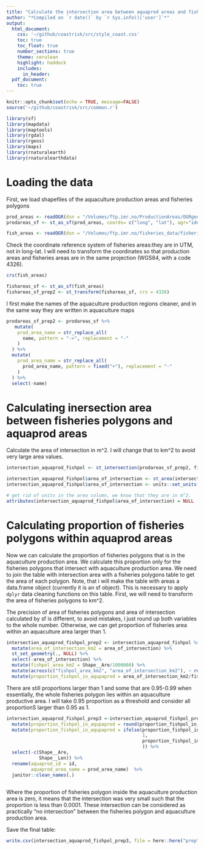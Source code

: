 ```yaml
---
title: "Calculate the intersection area between aquaprod areas and fisheries polygons"
author: "*Compiled on `r date()` by `r Sys.info()['user']`*"
output:
  html_document:
    css: '~/github/coastrisk/src/style_coast.css'
    toc: true
    toc_float: true
    number_sections: true
    theme: cerulean
    highlight: haddock
    includes: 
      in_header: 
  pdf_document:
    toc: true
---
```



```r
knitr::opts_chunk$set(echo = TRUE, message=FALSE)
source('~/github/coastrisk/src/common.r')
```

```r
library(sf)
library(mapdata)
library(maptools)
library(rgdal)
library(rgeos)
library(maps)
library(rnaturalearth)
library(rnaturalearthdata)
```

# Loading the data
First, we load shapefiles of the aquaculture production areas and fisheries polygons

```r
prod_areas <- readOGR(dsn = "/Volumes/ftp.imr.no/ProductionAreas/OGRgeoJSON_prodomr")
prodareas_sf <- st_as_sf(prod_areas, coords= c("long", "lat"), agr="identity")
```

```r
fish_areas <- readOGR(dsn = "/Volumes/ftp.imr.no/fisheries_data/fisheries_statistic_areas")
```


Check the coordinate reference system of fisheries areas:they are in UTM, not in long-lat. I will need to transform the coordinates so that production areas and fisheries areas are in the same projection (WGS84, with a code 4326).
```r
crs(fish_areas)
```

```r
fishareas_sf <- st_as_sf(fish_areas)
fishareas_sf_prep2 <- st_transform(fishareas_sf, crs = 4326)
```

I first make the names of the aquaculture production regions cleaner, and in the same way they are written in aquaculture maps

```r
prodareas_sf_prep2 <- prodareas_sf %>% 
   mutate(
    prod_area_name = str_replace_all(
      name, pattern = "->", replacement = "-"
    )
  ) %>% 
  mutate(
    prod_area_name = str_replace_all(
      prod_area_name, pattern = fixed("+"), replacement = "-"
    )
  ) %>% 
  select(-name)
```


# Calculating inersection area between fisheries polygons and aquaprod areas
Calculate the area of intersection in m^2. I will change that to km^2 to avoid very large area values.
```r
intersection_aquaprod_fishpol <- st_intersection(prodareas_sf_prep2, fishareas_sf_prep2)

intersection_aquaprod_fishpol$area_of_intersection <- st_area(intersection_aquaprod_fishpol) 
intersection_aquaprod_fishpol$area_of_intersection <- units::set_units(intersection_aquaprod_fishpol$area_of_intersection, km^2)

# get rid of units in the area column, we know that they are in m^2.
attributes(intersection_aquaprod_fishpol$area_of_intersection) = NULL

```

# Calculating proportion of fisheries polygons within aquaprod areas

Now we can calculate the proportion of fisheries polygons that is in the aquaculture production area.
We calculate this proportion only for the fisheries polygons that intersect with aquaculture production area. 
We need to join the table with intersection area with a fisheries polygons table to get the area of each polygon. Note, that i will make the table with areas a data.frame object (currently it is an sf object). This is necessary to apply `dplyr` data cleaning functions on this table.
First, we will need to transform the area of fisheries polygons to km^2.

The precision of area of fisheries polygons and area of intersection calculated by sf is different, to avoid mistakes, i just round up both variables to the whole number. Otherwise, we can get proportion of fisheries area within an aquaculture area larger than 1.

```r
intersection_aquaprod_fishpol_prep2 <- intersection_aquaprod_fishpol %>%
  mutate(area_of_intersection_km2 = area_of_intersection) %>%
  st_set_geometry(., NULL) %>%
  select(-area_of_intersection) %>%
  mutate(fishpol_area_km2 = Shape__Are/1000000) %>% 
  mutate(across(c("fishpol_area_km2", "area_of_intersection_km2"), ~ round(.x, digits = 4)))  %>% 
  mutate(proportion_fishpol_in_aqupaprod = area_of_intersection_km2/fishpol_area_km2) 
```

There are still proportions larger than 1 and some that are 0.95-0.99 when essentially, the whole fisheries polygon lies within an aquaculture productive area. I will take 0.95 proportion as a threshold and consider all proportionS larger than 0.95 as 1.

```r
intersection_aquaprod_fishpol_prep3 <-intersection_aquaprod_fishpol_prep2  %>% 
  mutate(proportion_fishpol_in_aqupaprod = round(proportion_fishpol_in_aqupaprod, digits = 4)) %>% 
  mutate(proportion_fishpol_in_aqupaprod = ifelse(proportion_fishpol_in_aqupaprod >= 0.95,
                                                  1,
                                                  proportion_fishpol_in_aqupaprod
                                                  )) %>% 
  select(-c(Shape__Are,
            Shape__Len)) %>% 
  rename(aquaprod_id = id,
         aquaprod_area_name = prod_area_name)  %>% 
  janitor::clean_names(.)
  
```

Where the proportion of fisheries polygon inside the aquaculture production area is zero, it means that the intersection was very small such that the proportion is less than 0.0001. These intersection can be considered as practically "no intersection" between the fisheries polygon and aquaculture production area.

Save the final table:
```r
write.csv(intersection_aquaprod_fishpol_prep3, file = here::here("prep", "aquaculture", "data", "porportion_fishpol_in_aquaprod_areas.csv"))
```

